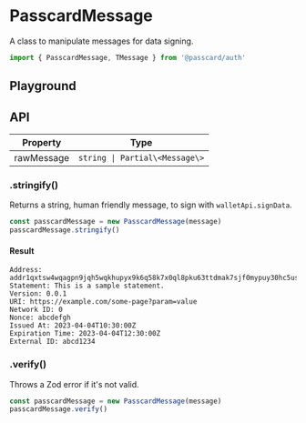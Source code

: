 # PasscardMessage

A class to manipulate messages for data signing.

```ts
import { PasscardMessage, TMessage } from '@passcard/auth'
```

## Playground


<ExamplePasscardMessage />

## API

| Property   | Type                           |
| ---------- | ------------------------------ |
| rawMessage | `string \| Partial\<Message\>` |

### .stringify()

Returns a string, human friendly message, to sign with `walletApi.signData`.

```ts
const passcardMessage = new PasscardMessage(message)
passcardMessage.stringify()
```

#### Result

```
Address: addr1qxtsw4wqagpn9jqh5wqkhupyx9k6q58k7x0ql8pku63ttdmak7sjf0mypuy30hc5usq657rjk57maxt6h4zcrhghssnsml3qp9
Statement: This is a sample statement.
Version: 0.0.1
URI: https://example.com/some-page?param=value
Network ID: 0
Nonce: abcdefgh
Issued At: 2023-04-04T10:30:00Z
Expiration Time: 2023-04-04T12:30:00Z
External ID: abcd1234
```

### .verify()

Throws a Zod error if it's not valid.

```ts
const passcardMessage = new PasscardMessage(message)
passcardMessage.verify()
```
